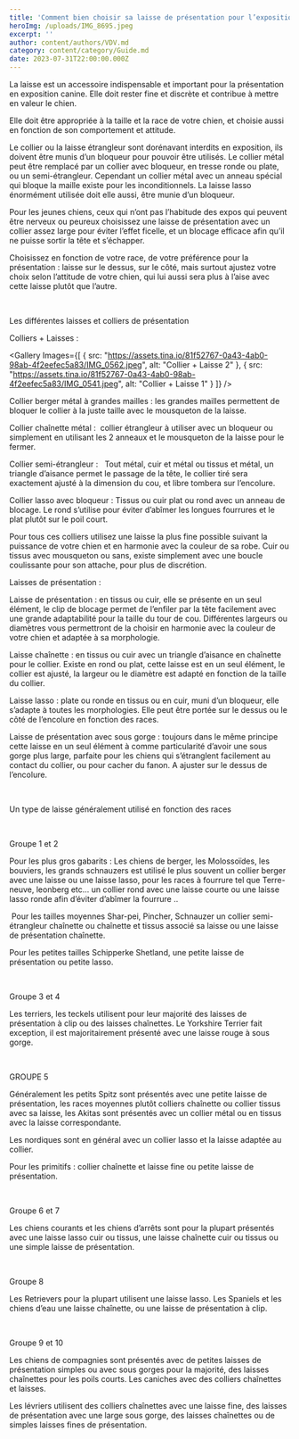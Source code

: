 ```yaml
---
title: 'Comment bien choisir sa laisse de présentation pour l’exposition canine '
heroImg: /uploads/IMG_8695.jpeg
excerpt: ''
author: content/authors/VDV.md
category: content/category/Guide.md
date: 2023-07-31T22:00:00.000Z
---
```


La laisse est un accessoire indispensable et important pour la présentation en exposition canine. Elle doit rester fine et discrète et contribue à mettre en valeur le chien.

Elle doit être appropriée à la taille et la race de votre chien, et choisie aussi en fonction de son comportement et attitude.

Le collier ou la laisse étrangleur sont dorénavant interdits en exposition, ils doivent être munis d’un bloqueur pour pouvoir être utilisés. Le collier métal peut être remplacé par un collier avec bloqueur, en tresse ronde ou plate, ou un semi-étrangleur. Cependant un collier métal avec un anneau spécial qui bloque la maille existe pour les inconditionnels. La laisse lasso énormément utilisée doit elle aussi, être munie d’un bloqueur.

Pour les jeunes chiens, ceux qui n’ont pas l’habitude des expos qui peuvent être nerveux ou peureux choisissez une laisse de présentation avec un collier assez large pour éviter l’effet ficelle, et un blocage efficace afin qu’il ne puisse sortir la tête et s’échapper.

Choisissez en fonction de votre race, de votre préférence pour la présentation : laisse sur le dessus, sur le côté, mais surtout ajustez votre choix selon l’attitude de votre chien, qui lui aussi sera plus à l’aise avec cette laisse plutôt que l’autre.

 

Les différentes laisses et colliers de présentation

Colliers + Laisses :

<Gallery
  Images={[
    {
      src: "https://assets.tina.io/81f52767-0a43-4ab0-98ab-4f2eefec5a83/IMG_0562.jpeg",
      alt: "Collier + Laisse 2"
    },
    {
      src: "https://assets.tina.io/81f52767-0a43-4ab0-98ab-4f2eefec5a83/IMG_0541.jpeg",
      alt: "Collier + Laisse 1"
    }
  ]}
/>

Collier berger métal à grandes mailles : les grandes mailles permettent de bloquer le collier à la juste taille avec le mousqueton de la laisse.

Collier chaînette métal :  collier étrangleur à utiliser avec un bloqueur ou simplement en utilisant les 2 anneaux et le mousqueton de la laisse pour le fermer.

Collier semi-étrangleur :   Tout métal, cuir et métal ou tissus et métal, un triangle d’aisance permet le passage de la tête, le collier tiré sera exactement ajusté à la dimension du cou, et libre tombera sur l’encolure.

Collier lasso avec bloqueur : Tissus ou cuir plat ou rond avec un anneau de blocage. Le rond s’utilise pour éviter d’abîmer les longues fourrures et le plat plutôt sur le poil court.

Pour tous ces colliers utilisez une laisse la plus fine possible suivant la puissance de votre chien et en harmonie avec la couleur de sa robe. Cuir ou tissus avec mousqueton ou sans, existe simplement avec une boucle coulissante pour son attache, pour plus de discrétion.

Laisses de présentation :

Laisse de présentation : en tissus ou cuir, elle se présente en un seul élément, le clip de blocage permet de l’enfiler par la tête facilement avec une grande adaptabilité pour la taille du tour de cou. Différentes largeurs ou diamètres vous permettront de la choisir en harmonie avec la couleur de votre chien et adaptée à sa morphologie.

Laisse chaînette : en tissus ou cuir avec un triangle d’aisance en chaînette pour le collier. Existe en rond ou plat, cette laisse est en un seul élément, le collier est ajusté, la largeur ou le diamètre est adapté en fonction de la taille du collier.

Laisse lasso : plate ou ronde en tissus ou en cuir, muni d’un bloqueur, elle s’adapte à toutes les morphologies. Elle peut être portée sur le dessus ou le côté de l’encolure en fonction des races.

Laisse de présentation avec sous gorge : toujours dans le même principe cette laisse en un seul élément à comme particularité d’avoir une sous gorge plus large, parfaite pour les chiens qui s’étranglent facilement au contact du collier, ou pour cacher du fanon. A ajuster sur le dessus de l’encolure.

 

Un type de laisse généralement utilisé en fonction des races

 

Groupe 1 et 2

Pour les plus gros gabarits : Les chiens de berger, les Molossoïdes, les bouviers, les grands schnauzers est utilisé le plus souvent un collier berger avec une laisse ou une laisse lasso, pour les races à fourrure tel que Terre-neuve, leonberg etc... un collier rond avec une laisse courte ou une laisse lasso ronde afin d’éviter d’abîmer la fourrure ..

 Pour les tailles moyennes Shar-pei, Pincher, Schnauzer un collier semi-étrangleur chaînette ou chaînette et tissus associé sa laisse ou une laisse de présentation chaînette. 

Pour les petites tailles Schipperke Shetland, une petite laisse de présentation ou petite lasso.

 

Groupe 3 et 4

Les terriers, les teckels utilisent pour leur majorité des laisses de présentation à clip ou des laisses chaînettes. Le Yorkshire Terrier fait exception, il est majoritairement présenté avec une laisse rouge à sous gorge. 

 

GROUPE 5

Généralement les petits Spitz sont présentés avec une petite laisse de présentation, les races moyennes plutôt colliers chaînette ou collier tissus avec sa laisse, les Akitas sont présentés avec un collier métal ou en tissus avec la laisse correspondante.

Les nordiques sont en général avec un collier lasso et la laisse adaptée au collier.

Pour les primitifs : collier chaînette et laisse fine ou petite laisse de présentation.

 

Groupe 6 et 7

Les chiens courants et les chiens d’arrêts sont pour la plupart présentés avec une laisse lasso cuir ou tissus, une laisse chaînette cuir ou tissus ou une simple laisse de présentation.

 

Groupe 8

Les Retrievers pour la plupart utilisent une laisse lasso. Les Spaniels et les chiens d’eau une laisse chaînette, ou une laisse de présentation à clip.

 

Groupe 9 et 10

Les chiens de compagnies sont présentés avec de petites laisses de présentation simples ou avec sous gorges pour la majorité, des laisses chaînettes pour les poils courts. Les caniches avec des colliers chaînettes et laisses.

Les lévriers utilisent des colliers chaînettes avec une laisse fine, des laisses de présentation avec une large sous gorge, des laisses chaînettes ou de simples laisses fines de présentation.
